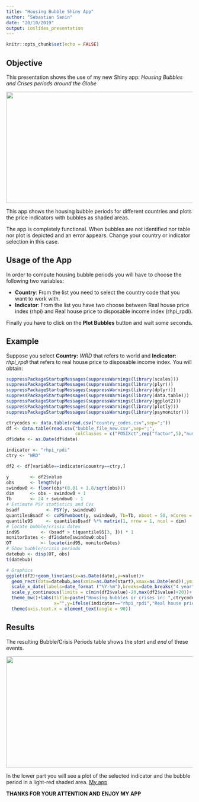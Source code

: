 ---
title: "Housing Bubble Shiny App"
author: "Sebastian Sanin"
date: "20/10/2019"
output: ioslides_presentation
---

```{r setup, include=FALSE}
knitr::opts_chunk$set(echo = FALSE)
```

## Objective
This presentation shows the use of my new Shiny app: *Housing Bubbles and Crises periods around the Globe*

<div align="center">
<img src=fig/app1.png width=600 height=300>
</div>

This app shows the housing bubble periods for different countries and plots the price indicators with bubbles as shaded areas.

The app is completely functional. When bubbles are not identified nor table nor plot is depicted and an error appears. Change your country or indicator selection in this case.

## Usage of the App
In order to compute housing bubble periods you will have to choose the following two variables:

- **Country**: From the list you need to select the country code that you want to work with.
- **Indicator**: From the list you have two choose between Real house price index (rhpi) and Real house price to disposable income index (rhpi_rpdi).

Finally you have to click on the **Plot Bubbles** button and wait some seconds.

## Example
Suppose you select **Country:** *WRD* that refers to world and **Indicator:** *rhpi_rpdi* that refers to real house price to disposable income index. You will obtain:

```{r, echo=F}
suppressPackageStartupMessages(suppressWarnings(library(scales)))
suppressPackageStartupMessages(suppressWarnings(library(plyr)))
suppressPackageStartupMessages(suppressWarnings(library(dplyr)))
suppressPackageStartupMessages(suppressWarnings(library(data.table)))
suppressPackageStartupMessages(suppressWarnings(library(ggplot2)))
suppressPackageStartupMessages(suppressWarnings(library(plotly)))
suppressPackageStartupMessages(suppressWarnings(library(psymonitor)))

ctrycodes <- data.table(read.csv("country_codes.csv",sep=";"))
df <- data.table(read.csv("bubble_file_new.csv",sep=";",
                          colClasses = c("POSIXct",rep("factor",5),"numeric")))
df$date <- as.Date(df$date)

indicator <- "rhpi_rpdi"
ctry <- "WRD"

df2 <- df[variable==indicator&country==ctry,]

y        <- df2$value
obs      <- length(y)
swindow0 <- floor(obs*(0.01 + 1.8/sqrt(obs)))
dim      <- obs - swindow0 + 1
Tb       <- 24 + swindow0 - 1
# Estimate PSY statistics and CVs
bsadf          <- PSY(y, swindow0)
quantilesBsadf <- cvPSYwmboot(y, swindow0, Tb=Tb, nboot = 50, nCores = 2)
quantile95     <- quantilesBsadf %*% matrix(1, nrow = 1, ncol = dim)
# locate bubble/crisis dates
ind95        <- (bsadf > t(quantile95[3, ])) * 1
monitorDates <- df2$date[swindow0:obs]
OT           <- locate(ind95, monitorDates)
# Show bubble/crisis periods
datebub <- disp(OT, obs)
t(datebub)
```


```{r, echo=F, fig.width = 4,fig.height=3}
# Graphics
ggplot(df2)+geom_line(aes(x=as.Date(date),y=value))+
  geom_rect(data=datebub,aes(xmin=as.Date(start),xmax=as.Date(end)),ymin=-Inf,ymax=Inf,alpha=0.3,fill="red")+
  scale_x_date(labels=date_format ("%Y-%m"),breaks=date_breaks("4 year"))+  
  scale_y_continuous(limits = c(min(df2$value)-20,max(df2$value)+20))+
  theme_bw()+labs(title=paste("Housing bubbles or crises in: ",ctrycodes[country_code==ctry,country_name],sep=""),
                  x="",y=ifelse(indicator=="rhpi_rpdi","Real house price to income index","Real house price index"))+
  theme(axis.text.x = element_text(angle = 90))

```

## Results
The resulting Bubble/Crisis Periods table shows the *start* and *end* of these events.
<div align="center">
<img src=fig/app2.png width=600 height=300>
</div>
In the lower part you will see a plot of the selected indicator and the bubble period in a light-red shaded area.
<a href='https://ssaninre22.shinyapps.io/HousePriceBubbleApp/' title=''>My app</a>

**THANKS FOR YOUR ATTENTION AND ENJOY MY APP**





